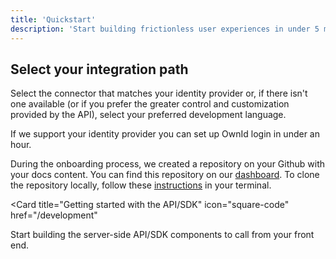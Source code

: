 ```yaml
---
title: 'Quickstart'
description: 'Start building frictionless user experiences in under 5 minutes'
---
```


## Select your integration path

Select the connector that matches your identity provider or, if there isn't one available (or if you prefer the greater control and customization provided by the API), select your preferred development language. 

<CardGroup>

<Card title="Getting started with a Connector" icon="leaf" href="/settings/global">
  If we support your identity provider you can set up OwnId login in under an hour.


  <Accordion icon="plug" title="Select a connector
  ">
    During the onboarding process, we created a repository on your Github with
    your docs content. You can find this repository on our
    [dashboard](https://dashboard.mintlify.com). To clone the repository
    locally, follow these
    [instructions](https://docs.github.com/en/repositories/creating-and-managing-repositories/cloning-a-repository)
    in your terminal.
  </Accordion>

</Card>

<Card
  title="Getting started with the API/SDK"
  icon="square-code"
  href="/development"
>
Start building the server-side API/SDK components to call from your front end.

 <Accordion icon="language" title="'Login' Workflow
  ">
   
  </Accordion>
</Card>
</CardGroup>


